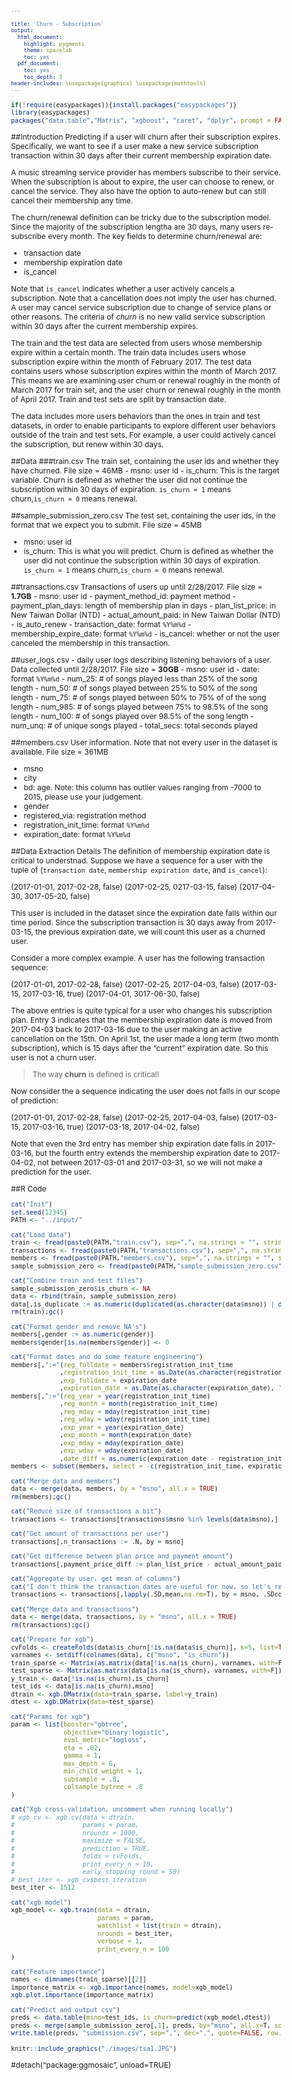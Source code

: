 ```yaml
---

title: 'Churn - Subscription'
output:
  html_document:
    highlight: pygments
    theme: spacelab
    toc: yes
  pdf_document:
    toc: yes
    toc_depth: 3
header-includes: \usepackage{graphicx} \usepackage{mathtools}
---
```


<style type="text/css">
p{ /* Normal  */
   font-size: 12px;
}
body{ /* Normal  */
   font-size: 12px;
}
td {  /* Table  */
   font-size: 10px;
}
h1 { /* Header 1 */
 font-size: 26px;
 color: #4294ce;
}
h2 { /* Header 2 */
 font-size: 22px;
}
h3 { /* Header 3 */
 font-size: 18px;
}
code.r{ /* Code block */
  font-size: 10px;
}
pre { /* Code block */
  font-size: 10px
}
#table-of-contents h2 {
background-color: #4294ce;
}
#table-of-contents{
background: #688FAD;
}
#nav-top span.glyphicon{
color: #4294ce;
}
#postamble{
background: #4294ce;
border-top: ;
}
</style>

```r
if(!require(easypackages)){install.packages("easypackages")}
library(easypackages)
packages("data.table","Matrix", "xgboost", "caret", "dplyr", prompt = FALSE)
```

##Introduction
Predicting if a user will churn after their subscription expires. Specifically, we want to see if a user make a new service subscription transaction within 30 days after their current membership expiration date.

A music streaming service provider has members subscribe to their service. When the subscription is about to expire, the user can choose to renew, or cancel the service. They also have the option to auto-renew but can still cancel their membership any time. 

The churn/renewal definition can be tricky due to the subscription model. Since the majority of the subscription lengtha are 30 days, many users re-subscribe every month. The key fields to determine churn/renewal are:

- transaction date
- membership expiration date
- is_cancel

Note that `is_cancel` indicates whether a user actively cancels a subscription. Note that a cancellation does not imply the user has churned. A user may cancel service subscription due to change of service plans or other reasons. The criteria of *churn* is no new valid service subscription within 30 days after the current membership expires.

The train and the test data are selected from users whose membership expire within a certain month. The train data includes users whose subscription expire within the month of February 2017.  The test data contains users whose subscription expires within the month of March 2017. This means we are examining user churn or renewal roughly in the month of March 2017 for train set, and the user churn or renewal roughly in the month of April 2017. Train and test sets are split by transaction date. 

The data includes more users behaviors than the ones in train and test datasets, in order to enable participants to explore different user behaviors outside of the train and test sets. For example, a user could actively cancel the subscription, but renew within 30 days.

##Data
###train.csv
The train set, containing the user ids and whether they have churned. File size = 46MB
- msno: user id
- is_churn: This is the target variable. Churn is defined as whether the user did not continue the subscription within 30 days of expiration. `is_churn = 1` means churn,`is_churn = 0` means renewal.

##sample_submission_zero.csv
The test set, containing the user ids, in the format that we expect you to submit.  File size = 45MB

- msno: user id
- is_churn: This is what you will predict. Churn is defined as whether the user did not continue the subscription within 30 days of expiration. `is_churn = 1` means churn,`is_churn = 0` means renewal.

##transactions.csv
Transactions of users up until 2/28/2017.  File size = **1.7GB**
- msno: user id
- payment_method_id: payment method
- payment_plan_days: length of membership plan in days
- plan_list_price: in New Taiwan Dollar (NTD)
- actual_amount_paid: in New Taiwan Dollar (NTD)
- is_auto_renew
- transaction_date: format `%Y%m%d`
- membership_expire_date: format `%Y%m%d`
- is_cancel: whether or not the user canceled the membership in this transaction.

##user_logs.csv
- daily user logs describing listening behaviors of a user. Data collected until 2/28/2017. File size = **30GB**
- msno: user id
- date: format `%Y%m%d`
- num_25: # of songs played less than 25% of the song length
- num_50: # of songs played between 25% to 50% of the song length
- num_75: # of songs played between 50% to 75% of of the song length
- num_985: # of songs played between 75% to 98.5% of the song length
- num_100: # of songs played over 98.5% of the song length
- num_unq: # of unique songs played
- total_secs: total seconds played

##members.csv
User information. Note that not every user in the dataset is available. File size = 361MB

- msno
- city 
- bd: age. Note: this column has outlier values ranging from -7000 to 2015, please use your judgement. 
- gender 
- registered_via: registration method
- registration_init_time: format `%Y%m%d`
- expiration_date: format `%Y%m%d`

##Data Extraction Details
The definition of membership expiration date is critical to understnad. Suppose we have a sequence for a user with the tuple of (`transaction date`, `membership expiration date`, and `is_cancel`):

(2017-01-01, 2017-02-28, false)
(2017-02-25, 0217-03-15, false)
(2017-04-30, 3017-05-20, false) 

This user is included in the dataset since the expiration date falls within our time period. Since the subscription transaction is 30 days away from 2017-03-15, the previous expiration date, we will count this user as a churned user.

Consider a more complex example.  A user has the following transaction sequence:

(2017-01-01, 2017-02-28, false)
(2017-02-25, 2017-04-03, false)
(2017-03-15, 2017-03-16, true)
(2017-04-01, 3017-06-30, false) 

The above entries is quite typical for a user who changes his subscription plan. Entry 3 indicates that the membership expiration date is moved from 2017-04-03 back to 2017-03-16 due to the user making an active cancellation on the 15th. On April 1st, the user made a long term (two month subscription), which is 15 days after the "current" expiration date. So this user is not a churn user. 

> The way **churn** is defined is critical!

Now consider the a sequence indicating the user does not falls in our scope of prediction:

(2017-01-01, 2017-02-28, false)
(2017-02-25, 2017-04-03, false)
(2017-03-15, 2017-03-16, true)
(2017-03-18, 2017-04-02, false)

Note that even the 3rd entry has member ship expiration date falls in 2017-03-16, but the fourth entry extends the membership expiration date to 2017-04-02, not between 2017-03-01 and 2017-03-31, so we will not make a prediction for the user.

##R Code

```r
cat("Init")
set.seed(12345)
PATH <- "../input/"

cat("Load data")
train <- fread(paste0(PATH,"train.csv"), sep=",", na.strings = "", stringsAsFactors=T)
transactions <- fread(paste0(PATH,"transactions.csv"), sep=",", na.strings = "", stringsAsFactors=T)
members <- fread(paste0(PATH,"members.csv"), sep=",", na.strings = "", stringsAsFactors=T)
sample_submission_zero <- fread(paste0(PATH,"sample_submission_zero.csv"), sep=",", na.strings = "", stringsAsFactors=T)

cat("Combine train and test files")
sample_submission_zero$is_churn <- NA
data <- rbind(train, sample_submission_zero)
data[,is_duplicate := as.numeric(duplicated(as.character(data$msno)) | duplicated(as.character(data$msno),fromLast=T))]
rm(train);gc()

cat("Format gender and remove NA's")
members[,gender := as.numeric(gender)]
members$gender[is.na(members$gender)] <- 0

cat("Format dates and do some feature engineering")
members[,":="(reg_fulldate = members$registration_init_time
             ,registration_init_time = as.Date(as.character(registration_init_time), '%Y%m%d')
             ,exp_fulldate = expiration_date
             ,expiration_date = as.Date(as.character(expiration_date), '%Y%m%d'))]
members[,":="(reg_year = year(registration_init_time)
             ,reg_month = month(registration_init_time)
             ,reg_mday = mday(registration_init_time)
             ,reg_wday = wday(registration_init_time)
             ,exp_year = year(expiration_date)
             ,exp_month = month(expiration_date)
             ,exp_mday = mday(expiration_date)
             ,exp_wday = wday(expiration_date)
             ,date_diff = as.numeric(expiration_date - registration_init_time))]
members <- subset(members, select = -c(registration_init_time, expiration_date))

cat("Merge data and members")
data <- merge(data, members, by = "msno", all.x = TRUE)
rm(members);gc()

cat("Reduce size of transactions a bit")
transactions <- transactions[transactions$msno %in% levels(data$msno),]

cat("Get amount of transactions per user")
transactions[,n_transactions := .N, by = msno]

cat("Get difference between plan price and payment amount")
transactions[,payment_price_diff := plan_list_price - actual_amount_paid]

cat("Aggregate by user, get mean of columns")
cat("I don't think the transaction dates are useful for now, so let's remove them")
transactions <- transactions[,lapply(.SD,mean,na.rm=T), by = msno, .SDcols = names(transactions)[c(2:6,9:11)]]

cat("Merge data and transactions")
data <- merge(data, transactions, by = "msno", all.x = TRUE)
rm(transactions);gc()

cat("Prepare for xgb")
cvFolds <- createFolds(data$is_churn[!is.na(data$is_churn)], k=5, list=TRUE, returnTrain=FALSE)
varnames <- setdiff(colnames(data), c("msno", "is_churn"))
train_sparse <- Matrix(as.matrix(data[!is.na(is_churn), varnames, with=F]), sparse=TRUE)
test_sparse <- Matrix(as.matrix(data[is.na(is_churn), varnames, with=F]), sparse=TRUE)
y_train <- data[!is.na(is_churn),is_churn]
test_ids <- data[is.na(is_churn),msno]
dtrain <- xgb.DMatrix(data=train_sparse, label=y_train)
dtest <- xgb.DMatrix(data=test_sparse)

cat("Params for xgb")
param <- list(booster="gbtree",
              objective="binary:logistic",
              eval_metric="logloss",
              eta = .02,
              gamma = 1,
              max_depth = 6,
              min_child_weight = 1,
              subsample = .8,
              colsample_bytree = .8
)

cat("Xgb cross-validation, uncomment when running locally")
# xgb_cv <- xgb.cv(data = dtrain,
#                  params = param,
#                  nrounds = 1000,
#                  maximize = FALSE,
#                  prediction = TRUE,
#                  folds = cvFolds,
#                  print_every_n = 10,
#                  early_stopping_round = 50)
# best_iter <- xgb_cv$best_iteration
best_iter <- 1512

cat("xgb model")
xgb_model <- xgb.train(data = dtrain,
                       params = param,
                       watchlist = list(train = dtrain),
                       nrounds = best_iter,
                       verbose = 1,
                       print_every_n = 100
)

cat("Feature importance")
names <- dimnames(train_sparse)[[2]]
importance_matrix <- xgb.importance(names, model=xgb_model)
xgb.plot.importance(importance_matrix)

cat("Predict and output csv")
preds <- data.table(msno=test_ids, is_churn=predict(xgb_model,dtest))
preds <- merge(sample_submission_zero[,1], preds, by="msno", all.x=T, sort=F)
write.table(preds, "submission.csv", sep=",", dec=".", quote=FALSE, row.names=FALSE)
```



```r

knitr::include_graphics("./images/tsa1.JPG")

```

#detach("package:ggmosaic", unload=TRUE)



